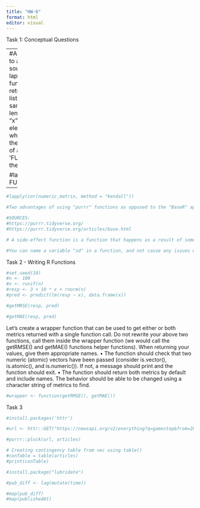 ```yaml
---
title: "HW-6"
format: html
editor: visual
---
```


Task 1: Conceptual Questions

---
#According to a source, the lapply() function returns a list of the same length as "x", each element of which is the result of applying 'FUN' to the "x".

#lapply(X, FUN, …)
---

```r
#lapply(cor(numeric_matrix, method = "kendall"))
```

```r
#Two advantages of using "purrr" functions as opposed to the "BaseR" apply family is that "purrr" functions provide an entire/complete and consistent group of tools for working with functions and tools. Additionally, another source states that "purr" functions have "consistent naming".

#SOURCES:
#https://purrr.tidyverse.org/ 
#https://purrr.tidyverse.org/articles/base.html
```

```r
# A side-effect function is a function that happens as a result of something, but however, is not returned.
```

```r
#You can name a variable "sd" in a function, and not cause any issues with the "sd" function, as long as you use the variable in different ways. 
```

Task 2 - Writing R Functions

```r
#set.seed(10)
#n <- 100
#x <- runif(n)
#resp <- 3 + 10 * x + rnorm(n)
#pred <- predict(lm(resp ~ x), data.frame(x))
```

```r
#getMRSE(resp, pred)
```

```r
#getMAE(resp, pred)
```

Let’s create a wrapper function that can be used to get either or both metrics returned with a single
function call. Do not rewrite your above two functions, call them inside the wrapper function (we
would call the getRMSE() and getMAE() functions helper functions). When returning your values,
give them appropriate names.
• The function should check that two numeric (atomic) vectors have been passed (consider is.vector(),
is.atomic(), and is.numeric()). If not, a message should print and the function should exit.
• The function should return both metrics by default and include names. The behavior should be able
to be changed using a character string of metrics to find.

```r
#wrapper <- function(getRMSE(), getMAE())
```

Task 3

```r
#install.packages('httr')
```

```r
#url <- httr::GET("https://newsapi.org/v2/everything?q=gamestop&from=2024-10-01&language=en&pageSize=100&apiKey=myKeyGoesHere")
```

```r
#purrr::pluck(url, articles)
```

```r
# Creating contingency table from vec using table()
#conTable = table(articles)
#print(conTable)
```

```r
#install.package("lubridate")
```

```r
#pub_diff <- lag(mutate(time))
```

```r
#map(pub_diff)
#map(publishedAt)
```
